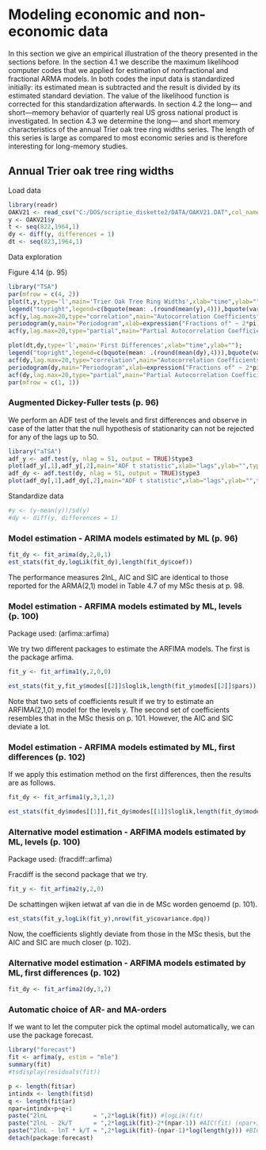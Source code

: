 # Modeling economic and non-economic data {#modeling}

In this section we give an empirical illustration of the theory presented in the sections before. In the section 4.1 we describe the maximum likelihood computer codes that we applied for estimation of nonfractional and fractional ARMA models. In both codes the input data is standardized initially: its estimated mean is subtracted and the result is divided by its estimated standard deviation. The value of the likelihood function is corrected for this standardization afterwards. In section 4.2 the long--- and short---memory behavior of quarterly real US gross national product is investigated. In section 4.3 we determine the long--- and short memory characteristics of the annual Trier oak tree ring widths series. The length of this series is large as compared to most economic series and is therefore interesting for long-memory studies.

## Annual Trier oak tree ring widths

Load data

```r
library(readr)
OAKV21 <- read_csv("C:/DOS/scriptie_diskette2/DATA/OAKV21.DAT",col_names = c("y"))
y <- OAKV21$y
t <- seq(822,1964,1)
dy <- diff(y, differences = 1)
dt <- seq(823,1964,1)
```

Data exploration

Figure 4.14 (p. 95)

```r
library("TSA")
par(mfrow = c(4, 2))
plot(t,y,type='l',main='Trier Oak Tree Ring Widths',xlab="time",ylab="");
legend("topright",legend=c(bquote(mean: .(round(mean(y),4))),bquote(variance: .(round(var(y),4)))), bty = "n")
acf(y,lag.max=20,type="correlation",main="Autocorrelation Coefficients",xlab="lags 1-20",ylab="")
periodogram(y,main="Periodogram",xlab=expression("Fractions of" ~ 2*pi),ylab="");  abline(h=0)
acf(y,lag.max=20,type="partial",main="Partial Autocorrelation Coefficients",xlab="lags 1-20",ylab="")

plot(dt,dy,type='l',main='First Differences',xlab="time",ylab="");
legend("topright",legend=c(bquote(mean: .(round(mean(dy),4))),bquote(variance: .(round(var(dy),4)))), bty = "n")
acf(dy,lag.max=20,type="correlation",main="Autocorrelation Coefficients",xlab="lags 1-20",ylab="")
periodogram(dy,main="Periodogram",xlab=expression("Fractions of" ~ 2*pi),ylab="");  abline(h=0)
acf(dy,lag.max=20,type="partial",main="Partial Autocorrelation Coefficients",xlab="lags 1-20",ylab="")
par(mfrow = c(1, 1))
```

### Augmented Dickey-Fuller tests (p. 96)

We perform an ADF test of the levels and first differences and observe in case of the latter that the null hypothesis of stationarity can not be rejected for any of the lags up to 50.

```r
library("aTSA")
adf_y <- adf.test(y, nlag = 51, output = TRUE)$type3
plot(adf_y[,1],adf_y[,2],main="ADF t statistic",xlab="lags",ylab="",type="l",ylim=c(min(adf_y[,2]),0)); abline(h=-3.41, col = "gray60")
adf_dy <- adf.test(dy, nlag = 51, output = TRUE)$type3
plot(adf_dy[,1],adf_dy[,2],main="ADF t statistic",xlab="lags",ylab="",type="l",ylim=c(min(adf_y[,2]),0)); abline(h=-3.41, col = "gray60")
```

Standardize data

```r
#y <- (y-mean(y))/sd(y)
#dy <- diff(y, differences = 1)
```

### Model estimation - ARIMA models estimated by ML (p. 96)

```r
fit_dy <- fit_arima(dy,2,0,1)
est_stats(fit_dy,logLik(fit_dy),length(fit_dy$coef))
```

The performance measures 2lnL, AIC and SIC are identical to those reported for the ARMA(2,1) model in Table 4.7 of my MSc thesis at p. 98.

### Model estimation - ARFIMA models estimated by ML, levels (p. 100)

Package used: (arfima::arfima)

We try two different packages to estimate the ARFIMA models. The first is the package arfima.

```r
fit_y <- fit_arfima1(y,2,0,0)
```

```r
est_stats(fit_y,fit_y$modes[[2]]$loglik,length(fit_y$modes[[2]]$pars))
```

Note that two sets of coefficients result if we try to estimate an ARFIMA(2,1,0) model for the levels y. The second set of coefficients resembles that in the MSc thesis on p. 101. However, the AIC and SIC deviate a lot.

### Model estimation - ARFIMA models estimated by ML, first differences (p. 102)

If we apply this estimation method on the first differences, then the results are as follows.

```r
fit_dy <- fit_arfima1(y,3,1,2)
```

```r
est_stats(fit_dy$modes[[1]],fit_dy$modes[[1]]$loglik,length(fit_dy$modes[[1]]$pars))
```

### Alternative model estimation - ARFIMA models estimated by ML, levels (p. 100)

Package used: (fracdiff::arfima)

Fracdiff is the second package that we try.

```r
fit_y <- fit_arfima2(y,2,0)
```

De schattingen wijken ietwat af van die in de MSc worden genoemd (p. 101).

```r
est_stats(fit_y,logLik(fit_y),nrow(fit_y$covariance.dpq))
```

Now, the coefficients slightly deviate from those in the MSc thesis, but the AIC and SIC are much closer (p. 102).

### Alternative model estimation - ARFIMA models estimated by ML, first differences (p. 102)

```r
fit_dy <- fit_arfima2(dy,3,2)
```

### Automatic choice of AR- and MA-orders

If we want to let the computer pick the optimal model automatically, we can use the package forecast.

```r
library("forecast")
fit <- arfima(y, estim = "mle")
summary(fit)
#tsdisplay(residuals(fit))

p <- length(fit$ar)
intindx <- length(fit$d)
q <- length(fit$ar)
npar=intindx+p+q+1
paste("2lnL             = ",2*logLik(fit)) #logLik(fit)
paste("2lnL - 2k/T      = ",2*logLik(fit)-2*(npar-1)) #AIC(fit) (npar+1)
paste("2lnL - lnT * k/T = ",2*logLik(fit)-(npar-1)*log(length(y))) #BIC(fit) (npar+1)
detach(package:forecast)
```
